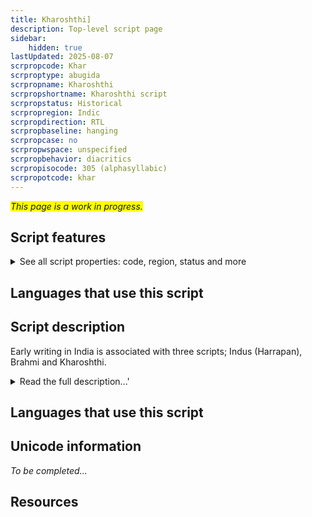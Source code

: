 ```yaml
---
title: Kharoshthi]
description: Top-level script page
sidebar:
    hidden: true
lastUpdated: 2025-08-07
scrpropcode: Khar
scrproptype: abugida
scrpropname: Kharoshthi
scrpropshortname: Kharoshthi script
scrpropstatus: Historical
scrpropregion: Indic
scrpropdirection: RTL
scrpropbaseline: hanging
scrpropcase: no
scrpropwspace: unspecified
scrpropbehavior: diacritics
scrpropisocode: 305 (alphasyllabic)
scrpropotcode: khar
---
```


<span style='background-color:yellow'>_This page is a work in progress._</span>


## Script features

<details>
<summary> See all script properties: code, region, status and more</summary>
<ScriptInfo />
</details>

## Languages that use this script

<WsList script='Khar' wsMax='5' />

## Script description

Early writing in India is associated with three scripts; Indus (Harrapan), Brahmi and Kharoshthi.

<details><summary>Read the full description...'</summary>_Not yet available._</details>

## Languages that use this script

<WsList script='Khar' wsMax='5' />

## Unicode information

_To be completed..._

## Resources

<ScriptResources detailSummary='seemore' />

